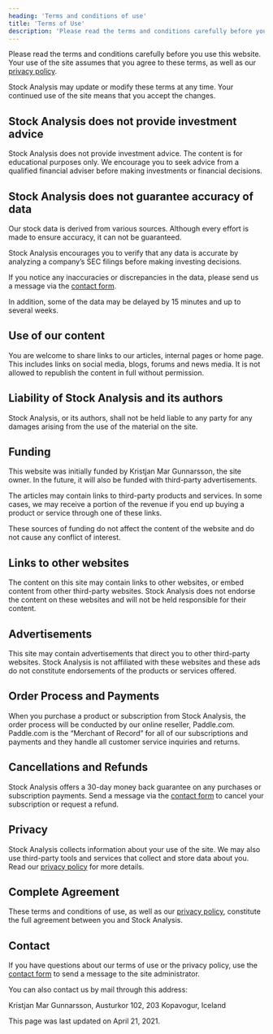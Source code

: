 ```yaml
---
heading: 'Terms and conditions of use'
title: 'Terms of Use'
description: 'Please read the terms and conditions carefully before you use this website. Your use of the site assumes that you agree to these terms.'
---
```


Please read the terms and conditions carefully before you use this website. Your use of the site assumes that you agree to these terms, as well as our [privacy policy](/privacy-policy/).

Stock Analysis may update or modify these terms at any time. Your continued use of the site means that you accept the changes.

## Stock Analysis does not provide investment advice

Stock Analysis does not provide investment advice. The content is for educational purposes only. We encourage you to seek advice from a qualified financial adviser before making investments or financial decisions.

## Stock Analysis does not guarantee accuracy of data

Our stock data is derived from various sources. Although every effort is made to ensure accuracy, it can not be guaranteed.

Stock Analysis encourages you to verify that any data is accurate by analyzing a company’s SEC filings before making investing decisions.

If you notice any inaccuracies or discrepancies in the data, please send us a message via the [contact form](/contact/).

In addition, some of the data may be delayed by 15 minutes and up to several weeks.

## Use of our content

You are welcome to share links to our articles, internal pages or home page. This includes links on social media, blogs, forums and news media. It is not allowed to republish the content in full without permission.

## Liability of Stock Analysis and its authors

Stock Analysis, or its authors, shall not be held liable to any party for any damages arising from the use of the material on the site.

## Funding

This website was initially funded by Kristjan Mar Gunnarsson, the site owner. In the future, it will also be funded with third-party advertisements.

The articles may contain links to third-party products and services. In some cases, we may receive a portion of the revenue if you end up buying a product or service through one of these links.

These sources of funding do not affect the content of the website and do not cause any conflict of interest.

## Links to other websites

The content on this site may contain links to other websites, or embed content from other third-party websites. Stock Analysis does not endorse the content on these websites and will not be held responsible for their content.

## Advertisements

This site may contain advertisements that direct you to other third-party websites. Stock Analysis is not affiliated with these websites and these ads do not constitute endorsements of the products or services offered.

## Order Process and Payments

When you purchase a product or subscription from Stock Analysis, the order process will be conducted by our online reseller, Paddle.com. Paddle.com is the “Merchant of Record” for all of our subscriptions and payments and they handle all customer service inquiries and returns.

## Cancellations and Refunds

Stock Analysis offers a 30-day money back guarantee on any purchases or subscription payments. Send a message via the [contact form](/contact/) to cancel your subscription or request a refund.

## Privacy

Stock Analysis collects information about your use of the site. We may also use third-party tools and services that collect and store data about you. Read our [privacy policy](/privacy-policy/) for more details.

## Complete Agreement

These terms and conditions of use, as well as our [privacy policy](/privacy-policy/), constitute the full agreement between you and Stock Analysis.

## Contact

If you have questions about our terms of use or the privacy policy, use the [contact form](/contact/) to send a message to the site administrator.

You can also contact us by mail through this address:

Kristjan Mar Gunnarsson,
Austurkor 102,
203 Kopavogur,
Iceland

This page was last updated on April 21, 2021.
